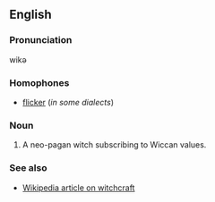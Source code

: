 ==English==

===Pronunciation===
wikә

===Homophones===
* [[flicker]] (''in some dialects'')

===Noun===
# A neo-pagan witch subscribing to Wiccan values.  

===See also===
* [[w:witchcraft|Wikipedia article on witchcraft]]
